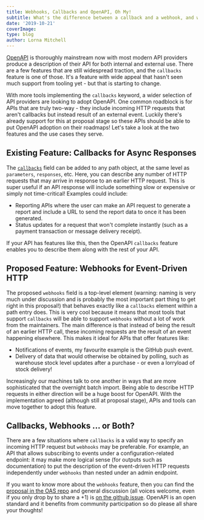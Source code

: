 ```yaml
---
title: Webhooks, Callbacks and OpenAPI, Oh My!
subtitle: What's the difference between a callback and a webhook, and which does OpenAPI support? Read on to find out the current status and upcoming changes for asynchronous and two-way APIs.
date: '2019-10-21'
coverImage: 
type: blog
author: Lorna Mitchell
---
```


[OpenAPI](https://www.openapis.org/) is thoroughly mainstream now with most modern API providers produce a description of their API for both internal and external use. There are a few features that are still widespread traction, and the `callbacks` feature is one of those. It's a feature with wide appeal that hasn't seen much support from tooling yet - but that is starting to change.

With more tools implementing the `callbacks` keyword, a wider selection of API providers are looking to adopt OpenAPI. One common roadblock is for APIs that are truly two-way - they include incoming HTTP requests that aren't callbacks but instead result of an external event. Luckily there's already support for this at proposal stage so these APIs should be able to put OpenAPI adoption on their roadmaps! Let's take a look at the two features and the use cases they serve.

## Existing Feature: Callbacks for Async Responses

The [`callbacks`](http://spec.openapis.org/oas/v3.0.2#operation-object) field can be added to any path object, at the same level as `parameters`, `responses`, etc. Here, you can describe any number of HTTP requests that may arrive in response to an earlier HTTP request. This is super useful if an API response will include something slow or expensive or simply not time-critical! Examples could include:

* Reporting APIs where the user can make an API request to generate a report and include a URL to send the report data to once it has been generated.
* Status updates for a request that won't complete instantly (such as a payment transaction or message delivery receipt).

If your API has features like this, then the OpenAPI `callbacks` feature enables you to describe them along with the rest of your API.

## Proposed Feature: Webhooks for Event-Driven HTTP

The proposed `webhooks` field is a top-level element (warning: naming is very much under discussion and is probably the most important part thing to get right in this proposal!) that behaves exactly like a `callbacks` element within a path entry does. This is very cool because it means that most tools that support `callbacks` will be able to support `webhooks` without a lot of work from the maintainers. The main difference is that instead of being the result of an earlier HTTP call, these incoming requests are the result of an event happening elsewhere. This makes it ideal for APIs that offer features like:

* Notifications of events, my favourite example is the GitHub push event.
* Delivery of data that would otherwise be obtained by polling, such as warehouse stock level updates after a purchase - or even a lorryload of stock delivery!

Increasingly our machines talk to one another in ways that are more sophisticated that the overnight batch import. Being able to describe HTTP requests in either direction will be a huge boost for OpenAPI. With the implementation agreed (although still at proposal stage), APIs and tools can move together to adopt this feature.

## Callbacks, Webhooks ... or Both?

There are a few situations where `callbacks` is a valid way to specify an incoming HTTP request but `webhooks` may be preferable. For example, an API that allows subscribing to events under a configuration-related endpoint: it may make more logical sense (for outputs such as documentation) to put the description of the event-driven HTTP requests independently under `webhooks` than nested under an admin endpoint.

If you want to know more about the `webhooks` feature, then you can find the [proposal in the OAS repo](https://github.com/OAI/OpenAPI-Specification/blob/master/proposals/002_Webhooks.md) and general discussion (all voices welcome, even if you only drop by to share a +1) is [on the github issue](https://github.com/OAI/OpenAPI-Specification/issues/1968). OpenAPI is an open standard and it benefits from community participation so do please all share your thoughts!
